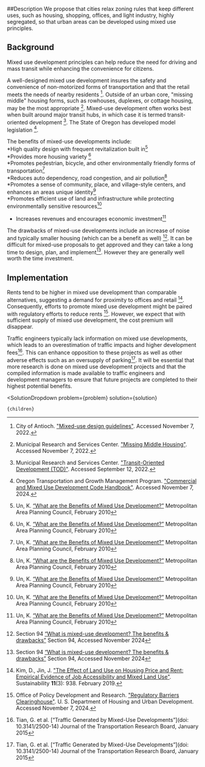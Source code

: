 

##Description
We propose that cities relax zoning rules that keep different uses, such as housing, shopping, offices, and light industry, highly segregated, so that urban areas can be developed using mixed use principles.

## Background
Mixed use development principles can help reduce the need for driving and mass transit while enhancing the convenience for citizens.

A well-designed mixed use development insures the safety and convenience of non-motorized forms of transportation and that the retail meets the needs of nearby residents [^"2"]. Outside of an urban core, "missing middle" housing forms, such as rowhouses, duplexes, or cottage housing, may be the most appropriate [^"13"]. Mixed-use development often works best when built around major transit hubs, in which case it is termed transit-oriented development [^"14"]. The State of Oregon has developed model legislation [^"19"].

The benefits of mixed-use developments include:  
*High quality design with frequent revitalization built in[^"3"]  
*Provides more housing variety [^"3"]  
*Promotes pedestrian, bicycle, and other environmentally friendly forms of transportation[^"3"]  
*Reduces auto dependency, road congestion, and air pollution[^"3"]  
*Promotes a sense of community, place, and village-style centers, and enhances an areas unique identity[^"3"]  
*Promotes efficient use of land and infrastructure while protecting environmentally sensitive resources[^"3"]  
* Increases revenues and encourages economic investment[^"3"]

The drawbacks of mixed-use developments include an increase of noise and typically smaller housing (which can be a benefit as well) [^"4"]. It can be difficult for mixed-use proposals to get approved and they can take a long time to design, plan, and implement[^"4"]. However they are generally well worth the time investment.

## Implementation
Rents tend to be higher in mixed use development than comparable alternatives, suggesting a demand for proximity to offices and retail [^"9"]. Consequently, efforts to promote mixed use development might be paired with regulatory efforts to reduce rents [^"17"]. However, we expect that with sufficient supply of mixed use development, the cost premium will disappear.

Traffic engineers typically lack information on mixed use developments, which leads to an overestimation of traffic impacts and higher development fees[^"1"]. This can enhance opposition to these projects as well as other adverse effects such as an oversupply of parking[^"1"]. It will be essential that more research is done on mixed use development projects and that the compiled information is made available to traffic engineers and development managers to ensure that future projects are completed to their highest potential benefits.

[^"2"]: City of Antioch. ["Mixed-use design guidelines"](https://www.antiochca.gov/fc/community-development/planning/Chapter-1-User-Guide.pdf). Accessed November 7, 2022.

[^"9"]: Kim, D., Jin, J. ["The Effect of Land Use on Housing Price and Rent: Empirical Evidence of Job Accessibility and Mixed Land Use"](https://www.mdpi.com/2071-1050/11/3/938). Sustainability **11**(3): 938. February 2019.

[^"13"]: Municipal Research and Services Center. ["Missing Middle Housing"](https://mrsc.org/explore-topics/housing-homelessness/housing/middle-housing). Accessed November 7, 2022.

[^"14"]: Municipal Research and Services Center. ["Transit-Oriented Development (TOD)"](https://mrsc.org/explore-topics/planning/zoning/transit-oriented-development). Accessed September 12, 2022.

[^"17"]: Office of Policy Development and Research. ["Regulatory Barriers Clearinghouse"](https://www.huduser.gov/portal/rbc/home.html). U. S. Department of Housing and Urban Development. Accessed November 7, 2024.

[^"19"]: Oregon Transportation and Growth Management Program. ["Commercial and Mixed Use Development Code Handbook"](https://www.oregon.gov/lcd/Publications/Commercial_MixedUse_CodeHandbook.pdf). Accessed November 7, 2024.

[^"1"]: Tian, G. et al. [“Traffic Generated by Mixed-Use Developments”](doi: 10.3141/2500-14) Journal of the Transportation Research Board, January 2015

[^"3"]: Un, K. [“What are the Benefits of Mixed Use Development?”]( https://www.mapc.org/resource-library/what-are-the-benefits-of-mixed-use-development/) Metropolitan Area Planning Council, February 2010

[^"4"]: Section 94 [“What is mixed-use development? The benefits & drawbacks”]( https://section94.com.au/what-is-mixed-use-development-the-benefits-drawbacks/) Section 94, Accessed November 2024


  <SolutionDropdown 
    problem={problem} 
    solution={solution}
  >
    {children}
  </SolutionDropdown>
